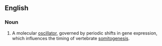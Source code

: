 ==English==

===Noun===
{{en-noun}}

# {{lb|en|embryology}} A molecular [[oscillator]], governed by periodic shifts in gene expression, which influences the timing of vertebrate [[somitogenesis]].